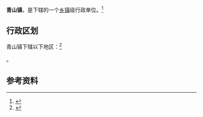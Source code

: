 {{中国乡级行政区|42/03/21/110/000}}

'''青山镇'''，是{{PRC admin/fullname|42/03/21/110/000|3}}下辖的一个[[乡镇|乡镇]]级行政单位。<ref>{{PRC admin/ref sgc|{{PRC admin/parent|42/03/21/110/000}}}}</ref>

== 行政区划 ==

青山镇下辖以下地区：<ref>{{PRC admin/ref sgc|42/03/21/110/000}}</ref>

{{PRC admin/children|42/03/21/110/000}}。

== 参考资料 ==

{{reflist}}

{{行政区划小作品}}
{{PRC admin/navcat|42/03/21/110/000}}